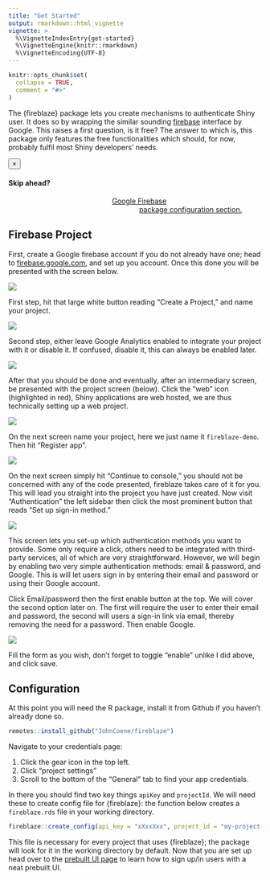 ```yaml
---
title: "Get Started"
output: rmarkdown::html_vignette
vignette: >
  %\VignetteIndexEntry{get-started}
  %\VignetteEngine{knitr::rmarkdown}
  %\VignetteEncoding{UTF-8}
---
```


```r
knitr::opts_chunk$set(
  collapse = TRUE,
  comment = "#>"
)
```

The {fireblaze} package lets you create mechanisms to authenticate Shiny user. It does so by wrapping the similar sounding [firebase](https://firebase.google.com/) interface by Google. This raises a first question, is it free? The answer to which is, this package only features the free functionalities which should, for now, probably fulfil most Shiny developers' needs. 

<div class="alert alert-dismissible alert-success">
<button type="button" class="close" data-dismiss="alert">&times;</button>
<h4>Skip ahead?</h4>
<p style="color:white;">In this first section we create a <a href="https://firebase.google.com" class="alert-link">Google Firebase</a> project, if you know how to do this or already have one, skip to the <a href="#configuration">package configuration section.</a>.</p>
</div>

## Firebase Project

First, create a Google firebase account if you do not already have one; head to [firebase.google.com](https://firebase.google.com/), and set up you account. Once this done you will be presented with the screen below.

![](fireblaze_home.png)

First step, hit that large white button reading "Create a Project," and name your project.

![](fireblaze_step_1.png)

Second step, either leave Google Analytics enabled to integrate your project with it or disable it. If confused, disable it, this can always be enabled later.

![](fireblaze_step_2.png)

After that you should be done and eventually, after an intermediary screen, be presented with the project screen (below). Click the "web" icon (highlighted in red), Shiny applications are web hosted, we are thus technically setting up a web project. 

![](fireblaze_project.png)

On the next screen name your project, here we just name it `fireblaze-demo`. Then hit "Register app".

![](fireblazer_project_setup1.png)

On the next screen simply hit "Continue to console," you should not be concerned with any of the code presented, fireblaze takes care of it for you. This will lead you straight into the project you have just created. Now visit "Authentication" the left sidebar then click the most prominent button that reads "Set up sign-in method."

![](fireblaze_signin_method.png)

This screen lets you set-up which authentication methods you want to provide. Some only require a click, others need to be integrated with third-party services, all of which are very straightforward. However, we will begin by enabling two very simple authentication methods: email & password, and Google. This is will let users sign in by entering their email and password or using their Google account.

Click Email/password then the first enable button at the top. We will cover the second option later on. The first will require the user to enter their email and password, the second will users a sign-in link via email, thereby removing the need for a password. Then enable Google.

![](fireblaze_google.png)

Fill the form as you wish, don't forget to toggle "enable" unlike I did above, and click save.

## Configuration

At this point you will need the R package, install it from Github if you haven't already done so.

```r
remotes::install_github("JohnCoene/fireblaze")
```

Navigate to your credentials page:

1. Click the gear icon <i class="fa fa-cog"></i> in the top left.
2. Click "project settings"
3. Scroll to the bottom of the "General" tab to find your app credentials.

In there you should find two key things `apiKey` and `projectId`. We will need these to create config file for {fireblaze}: the function below creates a `fireblaze.rds` file in your working directory. 

```r
fireblaze::create_config(api_key = "xXxxXxx", project_id = "my-project-package")
```

This file is necessary for every project that uses {fireblaze}; the package will look for it in the working directory by default. Now that you are set up head over to the [prebuilt UI page](ui.html) to learn how to sign up/in users with a neat prebuilt UI. 